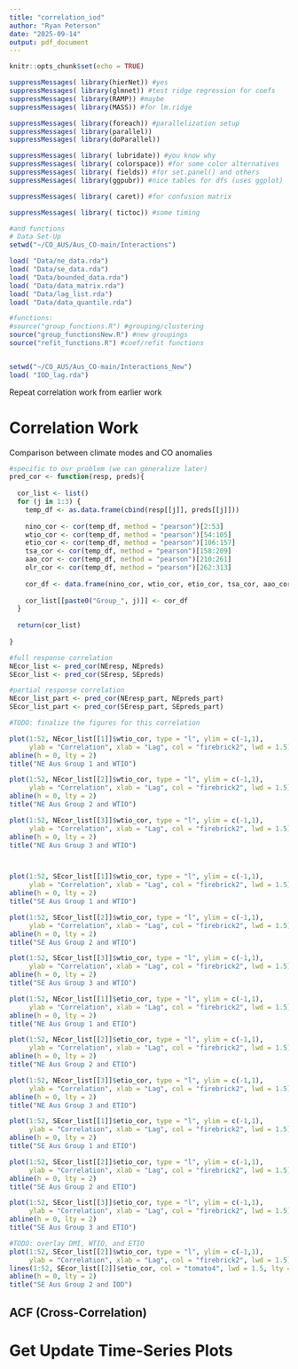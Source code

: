 ---
title: "correlation_iod"
author: "Ryan Peterson"
date: "2025-09-14"
output: pdf_document
---

```{r setup, include=FALSE}
knitr::opts_chunk$set(echo = TRUE)
```


```{r library}
suppressMessages( library(hierNet)) #yes
suppressMessages( library(glmnet)) #test ridge regression for coefs
suppressMessages( library(RAMP)) #maybe
suppressMessages( library(MASS)) #for lm.ridge

suppressMessages( library(foreach)) #parallelization setup
suppressMessages( library(parallel))
suppressMessages( library(doParallel))

suppressMessages( library( lubridate)) #you know why
suppressMessages( library( colorspace)) #for some color alternatives
suppressMessages( library( fields)) #for set.panel() and others 
suppressMessages( library(ggpubr)) #nice tables for dfs (uses ggplot)

suppressMessages( library( caret)) #for confusion matrix

suppressMessages( library( tictoc)) #some timing
```

```{r data_load}
#and functions
# Data Set-Up
setwd("~/CO_AUS/Aus_CO-main/Interactions")

load( "Data/ne_data.rda")
load( "Data/se_data.rda")
load( "Data/bounded_data.rda")
load( "Data/data_matrix.rda")
load( "Data/lag_list.rda")
load( "Data/data_quantile.rda")

#functions:
#source("group_functions.R") #grouping/clustering
source("group_functionsNew.R") #new groupings
source("refit_functions.R") #coef/refit functions


setwd("~/CO_AUS/Aus_CO-main/Interactions_New")
load( "IOD_lag.rda")
```


Repeat correlation work from earlier work


# Correlation Work

Comparison between climate modes and CO anomalies

```{r correlation_functions}

#specific to our problem (we can generalize later)
pred_cor <- function(resp, preds){
   
  cor_list <- list()
  for (j in 1:3) {
    temp_df <- as.data.frame(cbind(resp[[j]], preds[[j]]))
  
    nino_cor <- cor(temp_df, method = "pearson")[2:53]
    wtio_cor <- cor(temp_df, method = "pearson")[54:105]
    etio_cor <- cor(temp_df, method = "pearson")[106:157]
    tsa_cor <- cor(temp_df, method = "pearson")[158:209]
    aao_cor <- cor(temp_df, method = "pearson")[210:261]
    olr_cor <- cor(temp_df, method = "pearson")[262:313]
    
    cor_df <- data.frame(nino_cor, wtio_cor, etio_cor, tsa_cor, aao_cor, olr_cor)
    
    cor_list[[paste0("Group_", j)]] <- cor_df
  }
  
  return(cor_list)
  
}

```


```{r correlation}
#full response correlation
NEcor_list <- pred_cor(NEresp, NEpreds)
SEcor_list <- pred_cor(SEresp, SEpreds)

#partial response correlation
NEcor_list_part <- pred_cor(NEresp_part, NEpreds_part)
SEcor_list_part <- pred_cor(SEresp_part, SEpreds_part)

#TODO: finalize the figures for this correlation

```

```{r test_plots}
plot(1:52, NEcor_list[[1]]$wtio_cor, type = "l", ylim = c(-1,1),
     ylab = "Correlation", xlab = "Lag", col = "firebrick2", lwd = 1.5)
abline(h = 0, lty = 2)
title("NE Aus Group 1 and WTIO")

plot(1:52, NEcor_list[[2]]$wtio_cor, type = "l", ylim = c(-1,1),
     ylab = "Correlation", xlab = "Lag", col = "firebrick2", lwd = 1.5)
abline(h = 0, lty = 2)
title("NE Aus Group 2 and WTIO")

plot(1:52, NEcor_list[[3]]$wtio_cor, type = "l", ylim = c(-1,1),
     ylab = "Correlation", xlab = "Lag", col = "firebrick2", lwd = 1.5)
abline(h = 0, lty = 2)
title("NE Aus Group 3 and WTIO")



plot(1:52, SEcor_list[[1]]$wtio_cor, type = "l", ylim = c(-1,1),
     ylab = "Correlation", xlab = "Lag", col = "firebrick2", lwd = 1.5)
abline(h = 0, lty = 2)
title("SE Aus Group 1 and WTIO")

plot(1:52, SEcor_list[[2]]$wtio_cor, type = "l", ylim = c(-1,1),
     ylab = "Correlation", xlab = "Lag", col = "firebrick2", lwd = 1.5)
abline(h = 0, lty = 2)
title("SE Aus Group 2 and WTIO")

plot(1:52, SEcor_list[[3]]$wtio_cor, type = "l", ylim = c(-1,1),
     ylab = "Correlation", xlab = "Lag", col = "firebrick2", lwd = 1.5)
abline(h = 0, lty = 2)
title("SE Aus Group 3 and WTIO")


```

```{r}
plot(1:52, NEcor_list[[1]]$etio_cor, type = "l", ylim = c(-1,1),
     ylab = "Correlation", xlab = "Lag", col = "firebrick2", lwd = 1.5)
abline(h = 0, lty = 2)
title("NE Aus Group 1 and ETIO")

plot(1:52, NEcor_list[[2]]$etio_cor, type = "l", ylim = c(-1,1),
     ylab = "Correlation", xlab = "Lag", col = "firebrick2", lwd = 1.5)
abline(h = 0, lty = 2)
title("NE Aus Group 2 and ETIO")

plot(1:52, NEcor_list[[3]]$etio_cor, type = "l", ylim = c(-1,1),
     ylab = "Correlation", xlab = "Lag", col = "firebrick2", lwd = 1.5)
abline(h = 0, lty = 2)
title("NE Aus Group 3 and ETIO")

plot(1:52, SEcor_list[[1]]$etio_cor, type = "l", ylim = c(-1,1),
     ylab = "Correlation", xlab = "Lag", col = "firebrick2", lwd = 1.5)
abline(h = 0, lty = 2)
title("SE Aus Group 1 and ETIO")

plot(1:52, SEcor_list[[2]]$etio_cor, type = "l", ylim = c(-1,1),
     ylab = "Correlation", xlab = "Lag", col = "firebrick2", lwd = 1.5)
abline(h = 0, lty = 2)
title("SE Aus Group 2 and ETIO")

plot(1:52, SEcor_list[[3]]$etio_cor, type = "l", ylim = c(-1,1),
     ylab = "Correlation", xlab = "Lag", col = "firebrick2", lwd = 1.5)
abline(h = 0, lty = 2)
title("SE Aus Group 3 and ETIO")

```

```{r}
#TODO: overlay DMI, WTIO, and ETIO
plot(1:52, SEcor_list[[2]]$wtio_cor, type = "l", ylim = c(-1,1),
     ylab = "Correlation", xlab = "Lag", col = "firebrick2", lwd = 1.5)
lines(1:52, SEcor_list[[2]]$etio_cor, col = "tomato4", lwd = 1.5, lty = 2)
abline(h = 0, lty = 2)
title("SE Aus Group 2 and IOD")


```

## ACF (Cross-Correlation)





# Get Update Time-Series Plots


